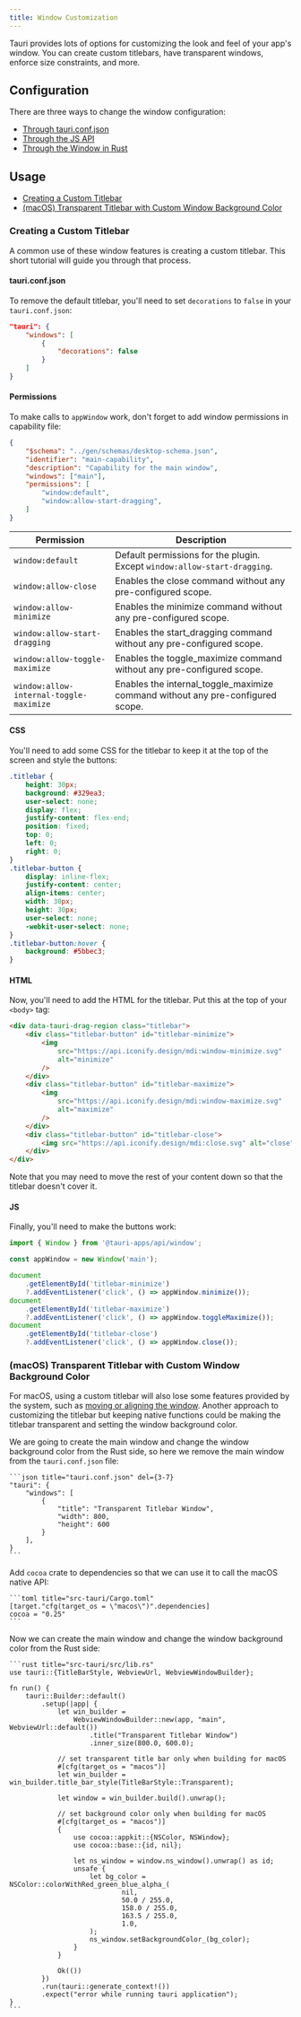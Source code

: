 ```yaml
---
title: Window Customization
---
```



Tauri provides lots of options for customizing the look and feel of your app's window. You can create custom titlebars, have transparent windows, enforce size constraints, and more.

## Configuration

There are three ways to change the window configuration:

- [Through tauri.conf.json](/references/v2/config/#windowconfig)
- [Through the JS API](/references/v2/js/core/namespacewindow/#window)
- [Through the Window in Rust](https://docs.rs/tauri/2.0.0-beta/tauri/window/struct.Window.html)

## Usage

- [Creating a Custom Titlebar](#creating-a-custom-titlebar)
- [(macOS) Transparent Titlebar with Custom Window Background Color](#macos-transparent-titlebar-with-custom-window-background-color)

### Creating a Custom Titlebar

A common use of these window features is creating a custom titlebar. This short tutorial will guide you through that process.

#### tauri.conf.json

To remove the default titlebar, you'll need to set `decorations` to `false` in your `tauri.conf.json`:

```json title="tauri.conf.json" {4}
"tauri": {
	"windows": [
		{
			"decorations": false
		}
	]
}
```

#### Permissions

To make calls to `appWindow` work, don't forget to add window permissions in capability file:

```json title="src-tauri/capabilities/main.json" ins={7-8}
{
	"$schema": "../gen/schemas/desktop-schema.json",
	"identifier": "main-capability",
	"description": "Capability for the main window",
	"windows": ["main"],
	"permissions": [
		"window:default",
		"window:allow-start-dragging",
	]
}
```

| Permission                              | Description                                                                    |
|-----------------------------------------|--------------------------------------------------------------------------------|
| `window:default`                        | Default permissions for the plugin. Except `window:allow-start-dragging`.      |
| `window:allow-close`                    | Enables the close command without any pre-configured scope.                    |
| `window:allow-minimize`                 | Enables the minimize command without any pre-configured scope.                 |
| `window:allow-start-dragging`           | Enables the start_dragging command without any pre-configured scope.           |
| `window:allow-toggle-maximize`          | Enables the toggle_maximize command without any pre-configured scope.          |
| `window:allow-internal-toggle-maximize` | Enables the internal_toggle_maximize command without any pre-configured scope. |

#### CSS

You'll need to add some CSS for the titlebar to keep it at the top of the screen and style the buttons:

```css
.titlebar {
	height: 30px;
	background: #329ea3;
	user-select: none;
	display: flex;
	justify-content: flex-end;
	position: fixed;
	top: 0;
	left: 0;
	right: 0;
}
.titlebar-button {
	display: inline-flex;
	justify-content: center;
	align-items: center;
	width: 30px;
	height: 30px;
	user-select: none;
	-webkit-user-select: none;
}
.titlebar-button:hover {
	background: #5bbec3;
}
```

#### HTML

Now, you'll need to add the HTML for the titlebar. Put this at the top of your `<body>` tag:

```html
<div data-tauri-drag-region class="titlebar">
	<div class="titlebar-button" id="titlebar-minimize">
		<img
			src="https://api.iconify.design/mdi:window-minimize.svg"
			alt="minimize"
		/>
	</div>
	<div class="titlebar-button" id="titlebar-maximize">
		<img
			src="https://api.iconify.design/mdi:window-maximize.svg"
			alt="maximize"
		/>
	</div>
	<div class="titlebar-button" id="titlebar-close">
		<img src="https://api.iconify.design/mdi:close.svg" alt="close" />
	</div>
</div>
```

Note that you may need to move the rest of your content down so that the titlebar doesn't cover it.

#### JS

Finally, you'll need to make the buttons work:

```js
import { Window } from '@tauri-apps/api/window';

const appWindow = new Window('main');

document
	.getElementById('titlebar-minimize')
	?.addEventListener('click', () => appWindow.minimize());
document
	.getElementById('titlebar-maximize')
	?.addEventListener('click', () => appWindow.toggleMaximize());
document
	.getElementById('titlebar-close')
	?.addEventListener('click', () => appWindow.close());
```

### (macOS) Transparent Titlebar with Custom Window Background Color

For macOS, using a custom titlebar will also lose some features provided by the system, such as [moving or aligning the window](https://support.apple.com/guide/mac-help/work-with-app-windows-mchlp2469/mac). Another approach to customizing the titlebar but keeping native functions could be making the titlebar transparent and setting the window background color.

We are going to create the main window and change the window background color from the Rust side, so here we remove the main window from the `tauri.conf.json` file:

	```json title="tauri.conf.json" del={3-7}
	"tauri": {
		"windows": [
			{
				"title": "Transparent Titlebar Window",
				"width": 800,
				"height": 600
			}
		],
	}
	```

Add `cocoa` crate to dependencies so that we can use it to call the macOS native API:

	```toml title="src-tauri/Cargo.toml"
	[target."cfg(target_os = \"macos\")".dependencies]
	cocoa = "0.25"
	```

Now we can create the main window and change the window background color from the Rust side:

	```rust title="src-tauri/src/lib.rs"
	use tauri::{TitleBarStyle, WebviewUrl, WebviewWindowBuilder};

	fn run() {
		tauri::Builder::default()
			.setup(|app| {
				let win_builder =
					WebviewWindowBuilder::new(app, "main", WebviewUrl::default())
						.title("Transparent Titlebar Window")
						.inner_size(800.0, 600.0);

				// set transparent title bar only when building for macOS
				#[cfg(target_os = "macos")]
				let win_builder = win_builder.title_bar_style(TitleBarStyle::Transparent);

				let window = win_builder.build().unwrap();

				// set background color only when building for macOS
				#[cfg(target_os = "macos")]
				{
					use cocoa::appkit::{NSColor, NSWindow};
					use cocoa::base::{id, nil};

					let ns_window = window.ns_window().unwrap() as id;
					unsafe {
						let bg_color = NSColor::colorWithRed_green_blue_alpha_(
								nil,
								50.0 / 255.0,
								158.0 / 255.0,
								163.5 / 255.0,
								1.0,
						);
						ns_window.setBackgroundColor_(bg_color);
					}
				}

				Ok(())
			})
			.run(tauri::generate_context!())
			.expect("error while running tauri application");
	}
	```
